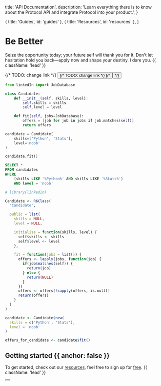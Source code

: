 
  title: 'API Documentation',
  description:
    'Learn everything there is to know about the Protocol API and integrate Protocol into your product.',
}

  { title: 'Guides', id: 'guides' },
  { title: 'Resources', id: 'resources' },
]

<HeroPattern />

# Be Better

Seize the opportunity today; your future self will thank you for it. Don't let hesitation hold you back—apply now and shape your destiny. I dare you. {{ className: 'lead' }}

<div className="not-prose mb-16 mt-6 flex gap-3">
  {/* TODO: change link */}
  <Button href="/quickstart" arrow="right" children="Cheatsheet" />
  {/* TODO: change link */}
  {/* <Button href="/sdks" variant="outline" children="Explore SDKs" /> */}
</div>

<CodeGroup>

```python {{ language: 'python' }}
from linkedIn import JobDatabase

class Candidate:
    def __init__(self, skills, level):
        self.skills = skills
        self.level = level

    def fit(self, jobs=JobDatabase):
        offers = [job for job in jobs if job.matches(self)]
        return offers

candidate = Candidate(
    skills=['Python', 'Stats'],
    level='noob'
)

candidate.fit()
```

```sql {{ language: 'sql' }}
SELECT *
FROM candidates
WHERE
    (skills LIKE '%Python%' AND skills LIKE '%Stats%')
    AND level = 'noob'
```

```r {{ language: 'r' }}
# library(linkedIn)

Candidate <- R6Class(
  "Candidate",

  public = list(
    skills = NULL,
    level = NULL,

    initialize = function(skills, level) {
      self$skills <- skills
      self$level <- level
    },

    fit = function(jobs = list()) {
      offers <- lapply(jobs, function(job) {
        if(job$matches(self)) {
          return(job)
        } else {
          return(NULL)
        }
      })
      offers <- offers[!sapply(offers, is.null)]
      return(offers)
    }
  )
)

candidate <- Candidate$new(
  skills = c('Python', 'Stats'),
  level = 'noob'
)

offers_for_candidate <- candidate$fit()
```

</CodeGroup>

## Getting started {{ anchor: false }}

To get started, check out our [resources](#resources), feel free to sign up for [free](#). {{ className: 'lead' }}

<div className="not-prose">
  <Button href="/sdks" variant="text" arrow="right" children="Sign Up" />
</div>

<Guides />

<Resources />

